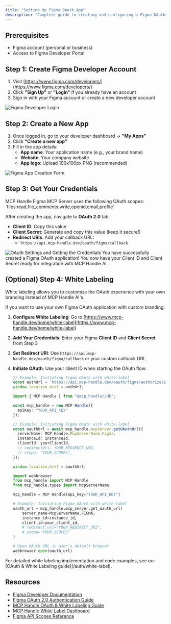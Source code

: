 ```yaml
---
title: "Setting Up Figma OAuth App"
description: "Complete guide to creating and configuring a Figma OAuth application"
---
```


## Prerequisites

- Figma account (personal or business)
- Access to Figma Developer Portal

## Step 1: Create Figma Developer Account

1. Visit [https://www.figma.com/developers/](https://www.figma.com/developers/)
2. Click **"Sign Up"** or **"Login"** if you already have an account
3. Sign in with your Figma account or create a new developer account

<img src="/images/knowledge-base/figma_oauth_app/figma_step1_login.png" alt="Figma Developer Login" />

## Step 2: Create a New App

1. Once logged in, go to your developer dashboard -> **"My Apps"**
2. Click **"Create a new app"**
3. Fill in the app details:
   - **App name**: Your application name (e.g., your brand name)
   - **Website**: Your company website
   - **App logo**: Upload 100x100px PNG (recommended)

<img src="/images/knowledge-base/figma_oauth_app/figma_step2_create_app.png" alt="Figma App Creation Form" />

## Step 3: Get Your Credentials

<Note>
MCP Handle Figma MCP Server uses the following OAuth scopes: `files:read,file_comments:write,openid,email,profile`
</Note>

After creating the app, navigate to **OAuth 2.0** tab
- **Client ID**: Copy this value
- **Client Secret**: Generate and copy this value (keep it secure!)
- **Redirect URIs**: Add your callback URL:
   - `https://api.mcp-handle.dev/oauth/figma/callback`

<img src="/images/knowledge-base/figma_oauth_app/figma_step3_client_id_secret_and_redirect_url.png" alt="OAuth Settings and Getting the Credentials" />

<Check>
You have successfully created a Figma OAuth application! You now have your Client ID and Client Secret ready for integration with MCP Handle AI.
</Check>

## (Optional) Step 4: White Labeling 

<Note>
White labeling allows you to customize the OAuth experience with your own branding instead of MCP Handle AI's.
</Note>

If you want to use your own Figma OAuth application with custom branding:

1. **Configure White Labeling**: Go to [https://www.mcp-handle.dev/home/white-label](https://www.mcp-handle.dev/home/white-label)
2. **Add Your Credentials**: Enter your Figma **Client ID** and **Client Secret** from Step 3
3. **Set Redirect URI**: Use `https://api.mcp-handle.dev/oauth/figma/callback` or your custom callback URL
4. **Initiate OAuth**: Use your client ID when starting the OAuth flow:

   <CodeGroup>
   
   ```javascript without SDK
   // Example: Initiating Figma OAuth with white-label
   const authUrl = `https://api.mcp-handle.dev/oauth/figma/authorize?instance_id=${instanceId}&client_id=${yourClientId}`;
   window.location.href = authUrl;
   ```
   
   ```typescript TypeScript SDK
   import { MCP Handle } from "@mcp_handle/sdk";
   
   const mcp_handle = new MCP Handle({
     apiKey: "YOUR_API_KEY"
   });
   
   // Example: Initiating Figma OAuth with white-label
   const oauthUrl = await mcp_handle.mcpServer.getOAuthUrl({
     serverName: MCP Handle.McpServerName.Figma,
     instanceId: instanceId,
     clientId: yourClientId,
     // redirectUri: YOUR_REDIRECT_URI,
     // scope: "YOUR_SCOPES", 
   });
   
   window.location.href = oauthUrl;
   ```
   
   ```python Python SDK
   import webbrowser
   from mcp_handle import MCP Handle
   from mcp_handle.types import McpServerName
   
   mcp_handle = MCP Handle(api_key="YOUR_API_KEY")
   
   # Example: Initiating Figma OAuth with white-label
   oauth_url = mcp_handle.mcp_server.get_oauth_url(
       server_name=McpServerName.FIGMA,
       instance_id=instance_id,
       client_id=your_client_id,
       # redirect_uri="YOUR_REDIRECT_URI",
       # scope="YOUR_SCOPES"
   )
   
   # Open OAuth URL in user's default browser
   webbrowser.open(oauth_url)
   ```
   
   </CodeGroup>

<Tip>
For detailed white labeling implementation and code examples, see our [OAuth & White Labeling guide](/auth/white-label).
</Tip>

## Resources
- [Figma Developer Documentation](https://www.figma.com/developers/api)
- [Figma OAuth 2.0 Authentication Guide](https://www.figma.com/developers/api#authentication)
- [MCP Handle OAuth & White Labeling Guide](/auth/white-label)
- [MCP Handle White Label Dashboard](https://www.mcp-handle.dev/home/white-label)
- [Figma API Scopes Reference](https://www.figma.com/developers/api#authentication-scopes)